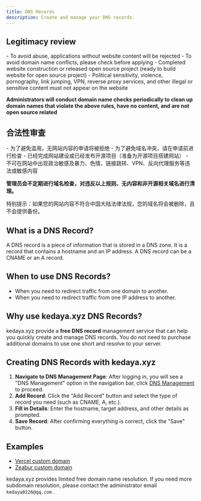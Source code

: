 ---
title: DNS Records
description: Create and manage your DNS records.
---

## Legitimacy review

<Callout type="danger" twClass="mb-3">
- To avoid abuse, applications without website content will be rejected
- To avoid domain name conflicts, please check before applying
- Completed website construction or released open source project (ready to build website for open source project)
- Political sensitivity, violence, pornography, link jumping, VPN, reverse proxy services, and other illegal or sensitive content must not appear on the website

**Administrators will conduct domain name checks periodically to clean up domain names that violate the above rules, have no content, and are not open source related**
</Callout>

## 合法性审查

<Callout type="danger" twClass="mb-3">
- 为了避免滥用，无网站内容的申请将被拒绝
- 为了避免域名冲突，请在申请前进行检查
- 已经完成网站建设或已经发布开源项目（准备为开源项目搭建网站）
- 不可在网站中出现政治敏感及暴力、色情、链接跳转、VPN、反向代理服务等违法或敏感内容

**管理员会不定期进行域名检查，对违反以上规则、无内容和非开源相关域名进行清理。**

特别提示：如果您的网站内容不符合中国大陆法律法规，您的域名将会被删除，且不会提供备份。
</Callout>

## What is a DNS Record?

A DNS record is a piece of information that is stored in a DNS zone. It is a record that contains a hostname and an IP address. A DNS record can be a CNAME or an A record.

## When to use DNS Records?

- When you need to redirect traffic from one domain to another.
- When you need to redirect traffic from one IP address to another.

## Why use kedaya.xyz DNS Records?

kedaya.xyz provide a **free DNS record** management service that can help you quickly create and manage DNS records. You do not need to purchase additional domains to use one short and resolve to your server.

## Creating DNS Records with kedaya.xyz

1. **Navigate to DNS Management Page**: After logging in, you will see a "DNS Management" option in the navigation bar, click [DNS Management](https://kedaya.xyz/dashboard/records) to proceed.
2. **Add Record**: Click the "Add Record" button and select the type of record you need (such as CNAME, A, etc.).
3. **Fill in Details**: Enter the hostname, target address, and other details as prompted.
4. **Save Record**: After confirming everything is correct, click the "Save" button.

## Examples

- [Vercel custom domain](/docs/examples/vercel)
- [Zeabur custom domain](/docs/examples/zeabur)

kedaya.xyz provides limited free domain name resolution. If you need more subdomain resolution, please contact the administrator email `kedaya0226@qq.com` .